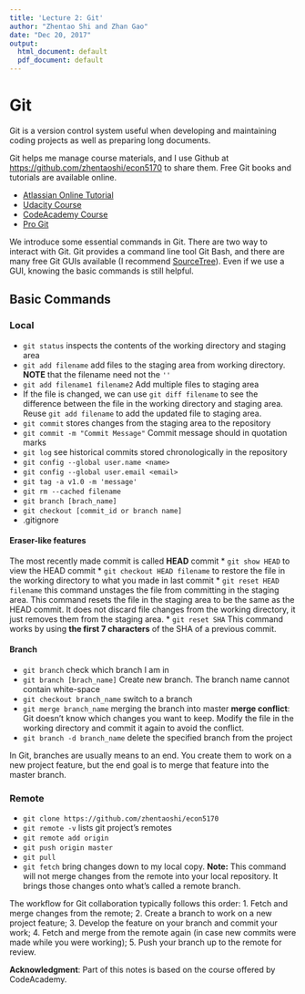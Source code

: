 ```yaml
---
title: 'Lecture 2: Git'
author: "Zhentao Shi and Zhan Gao"
date: "Dec 20, 2017"
output:
  html_document: default
  pdf_document: default
---
```



# Git

Git is a version control system useful when developing and maintaining
coding projects as well as preparing long documents.

Git helps me manage course materials, and I use Github at [https://github.com/zhentaoshi/econ5170](https://github.com/zhentaoshi/econ5170) to share them.
Free Git books and tutorials are available online.

* [Atlassian Online Tutorial](https://www.atlassian.com/git/tutorials)
* [Udacity Course](https://www.udacity.com/course/how-to-use-git-and-github--ud775)
* [CodeAcademy Course](https://www.codecademy.com/learn/learn-git)
* [Pro Git](http://git-scm.com/book/en/v2)

We introduce some essential commands in Git.
There are two way to interact with Git. Git provides a command line tool Git Bash,
and there are many free Git GUIs available (I recommend [SourceTree](https://www.sourcetreeapp.com/)).
Even if we use a GUI, knowing the basic commands is still helpful.

## Basic Commands

### Local

* `git status` inspects the contents of the working directory and staging area
* `git add filename` add files to the staging area from working directory. **NOTE** that the filename need not the `''`
* `git add filename1 filename2` Add multiple files to staging area
* If the file is changed, we can use `git diff filename` to see the difference between the file in the working directory and staging area. Reuse `git add filename` to add the updated file to staging area.
* `git commit` stores changes from the staging area to the repository
* `git commit -m "Commit Message"` Commit message should in quotation marks
* `git log` see historical commits stored chronologically in the repository
* `git config --global user.name <name>`
* `git config --global user.email <email>`
* `git tag -a v1.0 -m 'message'`
* `git rm --cached filename`
* `git branch [brach_name]`
* `git checkout [commit_id or branch name]`
* .gitignore

#### Eraser-like features

The most recently made commit is called **HEAD** commit
* `git show HEAD`  to view the HEAD commit
* `git checkout HEAD filename` to restore the file in the working directory to what you made in last commit
* `git reset HEAD filename` this command unstages the file from committing in the staging area. This command resets the file in the staging area to be the same as the HEAD commit. It does not discard file changes from the working directory, it just removes them from the staging area.
* `git reset SHA` This command works by using **the first 7 characters** of the SHA of a previous commit.

#### Branch
* `git branch` check which branch I am in
* `git branch [brach_name]` Create new branch. The branch name cannot contain white-space
* `git checkout branch_name` switch to a branch
* `git merge branch_name` merging the branch into master
**merge conflict**: Git doesn't know which changes you want to keep. Modify the file in the working directory and commit it again to avoid the conflict.
* `git branch -d branch_name` delete the specified branch from the project

In Git, branches are usually means to an end. You create them to work on a new project feature, but the end goal is to merge that feature into the master branch.

### Remote
* `git clone https://github.com/zhentaoshi/econ5170`
* `git remote -v` lists git project's remotes
* `git remote add origin`
* `git push origin master`
* `git pull`
* `git fetch` bring changes down to my local copy. **Note:** This command will not merge changes from the remote into your local repository. It brings those changes onto what's called a remote branch.


The workflow for Git collaboration typically follows this order:
1. Fetch and merge changes from the remote;
2. Create a branch to work on a new project feature;
3. Develop the feature on your branch and commit your work;
4. Fetch and merge from the remote again (in case new commits were made while you were working);
5. Push your branch up to the remote for review.

**Acknowledgment**: Part of this notes is based on the course offered by CodeAcademy.
